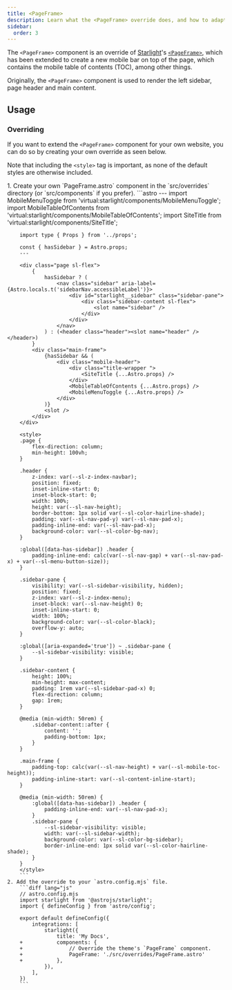 ```yaml
---
title: <PageFrame>
description: Learn what the <PageFrame> override does, and how to adapt it.
sidebar:
  order: 3
---
```



The `<PageFrame>` component is an override of [Starlight](https://starlight.astro.build)'s
[`<PageFrame>`](https://starlight.astro.build/reference/overrides/#pageframe),
which has been extended to create a new mobile bar on top of the page, which contains the
mobile table of contents (TOC), among other things.

Originally, the `<PageFrame>` component is used to render the left sidebar, page header and main content.

## Usage

### Overriding

If you want to extend the `<PageFrame>` component for your own website, you can do so by creating your own override as seen below.

Note that including the `<style>` tag is important, as none of the default styles are otherwise included.

<Steps>
	1. Create your own `PageFrame.astro` component in the `src/overrides` directory (or `src/components` if you prefer).
		```astro
		---
		import MobileMenuToggle from 'virtual:starlight/components/MobileMenuToggle';
		import MobileTableOfContents from 'virtual:starlight/components/MobileTableOfContents';
		import SiteTitle from 'virtual:starlight/components/SiteTitle';

		import type { Props } from '../props';

		const { hasSidebar } = Astro.props;
		---

		<div class="page sl-flex">
			{
				hasSidebar ? (
					<nav class="sidebar" aria-label={Astro.locals.t('sidebarNav.accessibleLabel')}>
						<div id="starlight__sidebar" class="sidebar-pane">
							<div class="sidebar-content sl-flex">
								<slot name="sidebar" />
							</div>
						</div>
					</nav>
				) : (<header class="header"><slot name="header" /></header>)
			}
			<div class="main-frame">
				{hasSidebar && (
					<div class="mobile-header">
						<div class="title-wrapper ">
							<SiteTitle {...Astro.props} />
						</div>
						<MobileTableOfContents {...Astro.props} />
						<MobileMenuToggle {...Astro.props} />
					</div>
				)}
				<slot />
			</div>
		</div>

		<style>
		.page {
			flex-direction: column;
			min-height: 100vh;
		}

		.header {
			z-index: var(--sl-z-index-navbar);
			position: fixed;
			inset-inline-start: 0;
			inset-block-start: 0;
			width: 100%;
			height: var(--sl-nav-height);
			border-bottom: 1px solid var(--sl-color-hairline-shade);
			padding: var(--sl-nav-pad-y) var(--sl-nav-pad-x);
			padding-inline-end: var(--sl-nav-pad-x);
			background-color: var(--sl-color-bg-nav);
		}

		:global([data-has-sidebar]) .header {
			padding-inline-end: calc(var(--sl-nav-gap) + var(--sl-nav-pad-x) + var(--sl-menu-button-size));
		}

		.sidebar-pane {
			visibility: var(--sl-sidebar-visibility, hidden);
			position: fixed;
			z-index: var(--sl-z-index-menu);
			inset-block: var(--sl-nav-height) 0;
			inset-inline-start: 0;
			width: 100%;
			background-color: var(--sl-color-black);
			overflow-y: auto;
		}

		:global([aria-expanded='true']) ~ .sidebar-pane {
			--sl-sidebar-visibility: visible;
		}

		.sidebar-content {
			height: 100%;
			min-height: max-content;
			padding: 1rem var(--sl-sidebar-pad-x) 0;
			flex-direction: column;
			gap: 1rem;
		}

		@media (min-width: 50rem) {
			.sidebar-content::after {
				content: '';
				padding-bottom: 1px;
			}
		}

		.main-frame {
			padding-top: calc(var(--sl-nav-height) + var(--sl-mobile-toc-height));
			padding-inline-start: var(--sl-content-inline-start);
		}

		@media (min-width: 50rem) {
			:global([data-has-sidebar]) .header {
				padding-inline-end: var(--sl-nav-pad-x);
			}
			.sidebar-pane {
				--sl-sidebar-visibility: visible;
				width: var(--sl-sidebar-width);
				background-color: var(--sl-color-bg-sidebar);
				border-inline-end: 1px solid var(--sl-color-hairline-shade);
			}
		}
		</style>
		```
	2. Add the override to your `astro.config.mjs` file.
		```diff lang="js"
		// astro.config.mjs
		import starlight from '@astrojs/starlight';
		import { defineConfig } from 'astro/config';

		export default defineConfig({
			integrations: [
				starlight({
					title: 'My Docs',
		+			components: {
		+				// Override the theme's `PageFrame` component.
		+				PageFrame: './src/overrides/PageFrame.astro'
		+			},
				}),
			],
		})
		```
</Steps>

